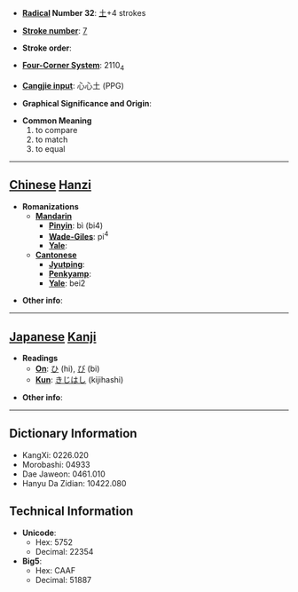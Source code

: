 * '''[[Wiktionary:Chinese radical index| Radical]] Number 32''': [[Wiktionary:Chinese radical index 土|土]]+4 strokes

* '''[[Wiktionary:Chinese total strokes index|Stroke number]]''': [[Wiktionary:Chinese total strokes index 7|7]]

* '''Stroke order''': 

* '''[[Wiktionary:Chinese four corner index|Four-Corner System]]''': 2110<sub>4</sub>

* '''[[Wiktionary:Chinese Cangjie index|Cangjie input]]''': 心心土 (PPG)

* '''Graphical Significance and Origin''': 

* '''Common Meaning'''
*#to compare
*# to match
*# to equal


----

== [[Chinese]] [[Hanzi]] ==

* '''Romanizations'''
** '''[[Mandarin]]'''
*** '''[[Pinyin]]''': bì (bi4)
*** '''[[Wade-Giles]]''': pi<sup>4</sup>
*** '''[[Yale]]''': 
** '''[[Cantonese]]'''
*** '''[[Jyutping]]''':
*** '''[[Penkyamp]]''': 
*** '''[[Yale]]''': bei2

* '''Other info''': 

----

== [[Japanese]] [[Kanji]] ==

* '''Readings'''
** '''[[On]]''': [[ひ]] (hi), [[び]] (bi)
** '''[[Kun]]''': [[きじはし]] (kijihashi)

* '''Other info''':  

----

== Dictionary Information ==

* KangXi: 0226.020
* Morobashi: 04933
* Dae Jaweon: 0461.010
* Hanyu Da Zidian: 10422.080

== Technical Information ==

* '''Unicode''':
** Hex: 5752
** Decimal: 22354
* '''Big5''':
** Hex: CAAF
** Decimal: 51887